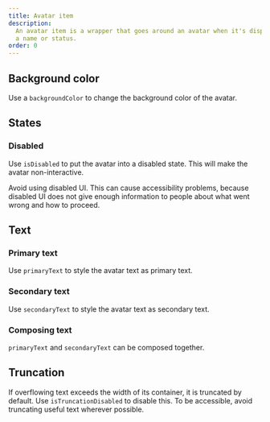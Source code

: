 ```yaml
---
title: Avatar item
description:
  An avatar item is a wrapper that goes around an avatar when it's displayed alongside text, such as
  a name or status.
order: 0
---
```



## Background color

Use a `backgroundColor` to change the background color of the avatar.

<Example Component={AvatarItemBackgroundColor} packageName="@atlaskit/avatar" />

## States

### Disabled

Use `isDisabled` to put the avatar into a disabled state. This will make the avatar non-interactive.

Avoid using disabled UI. This can cause accessibility problems, because disabled UI does not give
enough information to people about what went wrong and how to proceed.

<Example Component={AvatarItemIsDisabled} packageName="@atlaskit/avatar" />

## Text

### Primary text

Use `primaryText` to style the avatar text as primary text.

<Example Component={AvatarItemPrimaryText} packageName="@atlaskit/avatar" />

### Secondary text

Use `secondaryText` to style the avatar text as secondary text.

<Example Component={AvatarItemSecondaryText} packageName="@atlaskit/avatar" />

### Composing text

`primaryText` and `secondaryText` can be composed together.

<Example Component={AvatarItemText} packageName="@atlaskit/avatar" />

## Truncation

If overflowing text exceeds the width of its container, it is truncated by default. Use
`isTruncationDisabled` to disable this. To be accessible, avoid truncating useful text wherever
possible.

<Example Component={AvatarItemIsTruncationDisabled} packageName="@atlaskit/avatar" />

